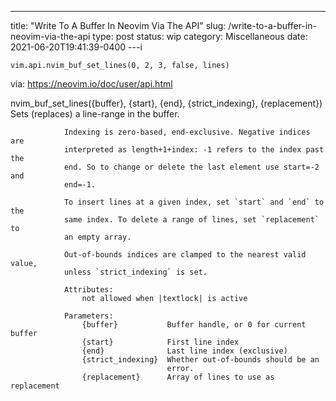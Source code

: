 ---
title: "Write To A Buffer In Neovim Via The API"
slug: /write-to-a-buffer-in-neovim-via-the-api
type: post
status: wip
category: Miscellaneous
date: 2021-06-20T19:41:39-0400
---i
    
    vim.api.nvim_buf_set_lines(0, 2, 3, false, lines)
    
    
via: https://neovim.io/doc/user/api.html





nvim_buf_set_lines({buffer}, {start}, {end}, {strict_indexing}, {replacement})
                Sets (replaces) a line-range in the buffer.

                Indexing is zero-based, end-exclusive. Negative indices are
                interpreted as length+1+index: -1 refers to the index past the
                end. So to change or delete the last element use start=-2 and
                end=-1.

                To insert lines at a given index, set `start` and `end` to the
                same index. To delete a range of lines, set `replacement` to
                an empty array.

                Out-of-bounds indices are clamped to the nearest valid value,
                unless `strict_indexing` is set.

                Attributes: 
                    not allowed when |textlock| is active

                Parameters: 
                    {buffer}           Buffer handle, or 0 for current buffer
                    {start}            First line index
                    {end}              Last line index (exclusive)
                    {strict_indexing}  Whether out-of-bounds should be an
                                       error.
                    {replacement}      Array of lines to use as replacement
